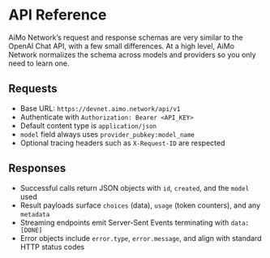 # API Reference

AiMo Network’s request and response schemas are very similar to the OpenAI Chat API, with a few small differences. At a high level, AiMo Network normalizes the schema across models and providers so you only need to learn one.

## Requests

- Base URL: `https://devnet.aimo.network/api/v1`
- Authenticate with `Authorization: Bearer <API_KEY>`
- Default content type is `application/json`
- `model` field always uses `provider_pubkey:model_name`
- Optional tracing headers such as `X-Request-ID` are respected

## Responses

- Successful calls return JSON objects with `id`, `created`, and the `model` used
- Result payloads surface `choices` (data), `usage` (token counters), and any `metadata`
- Streaming endpoints emit Server-Sent Events terminating with `data: [DONE]`
- Error objects include `error.type`, `error.message`, and align with standard HTTP status codes
